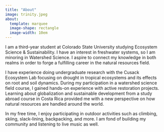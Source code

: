 ```yaml
---
title: "About"
image: trinity.jpeg
about:
  template: marquee
  image-shape: rectangle
  image-width: 10em
---
```


I am a third-year student at Colorado State University studying Ecosystem Science & Sustainability. I have an interest in freshwater systems, so I am minoring in Watershed Science. I aspire to connect my knowledge in both realms in order to forge a fulfilling career in the natural resources field.

I have experience doing undergraduate research with the Cusack Ecosystem Lab focusing on drought in tropical ecosystems and its effects on root and soil dynamics. During my participation in a watershed science field course, I gained hands-on experience with active restoration projects. Learning about globalization and sustainable development from a study abroad course in Costa Rica provided me with a new perspective on how natural resources are handled around the world.

In my free time, I enjoy participating in outdoor activities such as climbing, skiing, slack-lining, backpacking, and more. I am fond of building my community and listening to live music as well.
